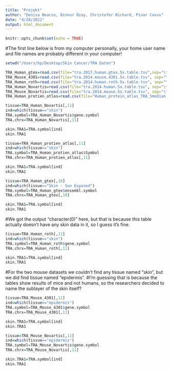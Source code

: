 ```yaml
---
title: "Projekt"
author: "Denisa Neacsu, Binnur Özay, Christofer Richard, Pinar Cavus"
date: "4/28/2021"
output: html_document
---
```


```r
knitr::opts_chunk$set(echo = TRUE)
```

#The first line below is from my computer personally, your home user name and file names are probably different in your computer!

```r
setwd("/Users/hp/Desktop/Skin Cancer/TRA Daten")

TRA_Human_gtex=read.csv(file="tra.2017.human.gtex.5x.table.tsv",sep="\t")
TRA_Mouse_4301=read.csv(file="tra.2014.mouse.4301.5x.table.tsv", sep="\t")
TRA_Human_roth=read.csv(file="tra.2014.human.roth.5x.table.tsv", sep="\t")
TRA_Human_Novartis=read.csv(file="tra.2014.human.5x.table.tsv", sep="\t")
TRA_Mouse_Novartis=read.csv(file="tra.2014.mouse.5x.table.tsv", sep="\t")
TRA_Human_protien_atlas=read.csv(file="Human_protein_atlas_TRA_5median_genes_annotated.tsv", sep=",")
```

```r
tissue=TRA_Human_Novartis[,11]
ind=which(tissue=="skin")
TRA.symbol=TRA_Human_Novartis$gene.symbol
TRA.chrx=TRA_Human_Novartis[,11]

skin.TRA1=TRA.symbol[ind]
skin.TRA1
```

```r
tissue=TRA_Human_protien_atlas[,11]
ind=which(tissue=="skin")
TRA.symbol=TRA_Human_protien_atlas$Symbol
TRA.chrx=TRA_Human_protien_atlas[,11]

skin.TRA1=TRA.symbol[ind]
skin.TRA1
```

```r
tissue=TRA_Human_gtex[,10]
ind=which(tissue=="Skin - Sun Exposed")
TRA.symbol=TRA_Human_gtex$ensembl.symbol
TRA.chrx=TRA_Human_gtex[,10]

skin.TRA1=TRA.symbol[ind]
skin.TRA1
```

#We got the output "character(0)" here, but that is because this table actually doesn't have any skin data in it, so I guess it's fine.

```r
tissue=TRA_Human_roth[,11]
ind=which(tissue=="skin")
TRA.symbol=TRA_Human_roth$gene.symbol
TRA.chrx=TRA_Human_roth[,11]

skin.TRA1=TRA.symbol[ind]
skin.TRA1
```

#For the two mouse datasets we couldn't find any tissue named "skin", but we did find tissue named "epidermis".
#I'm guessing that is because the tables show results of mice and not humans, so the researchers decided to name the sublayer of the skin itself?

```r
tissue=TRA_Mouse_4301[,11]
ind=which(tissue=="epidermis")
TRA.symbol=TRA_Mouse_4301$gene.symbol
TRA.chrx=TRA_Mouse_4301[,11]

skin.TRA1=TRA.symbol[ind]
skin.TRA1
```

```r
tissue=TRA_Mouse_Novartis[,11]
ind=which(tissue=="epidermis")
TRA.symbol=TRA_Mouse_Novartis$gene.symbol
TRA.chrx=TRA_Mouse_Novartis[,11]

skin.TRA1=TRA.symbol[ind]
skin.TRA1
```

